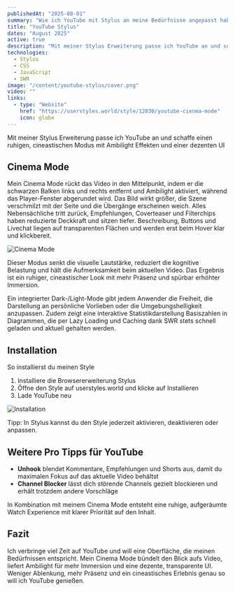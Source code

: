 ```yaml
---
publishedAt: "2025-08-01"
summary: "Wie ich YouTube mit Stylus an meine Bedürfnisse angepasst habe für mehr Fokus und cineastische Immersion"
title: "YouTube Stylus"
dates: "August 2025"
active: true
description: "Mit meiner Stylus Erweiterung passe ich YouTube an und schaffe einen ruhigen, cineastischen Modus mit Ambilight Effekten und einer dezenten UI"
technologies:
  - Stylus
  - CSS
  - JavaScript
  - SWR
image: "/content/youtube-stylus/cover.png"
video: ""
links:
  - type: "Website"
    href: "https://userstyles.world/style/12030/youtube-cienma-mode"
    icon: globe
---
```


Mit meiner Stylus Erweiterung passe ich YouTube an und schaffe einen ruhigen, cineastischen Modus mit Ambilight Effekten und einer dezenten UI

## Cinema Mode

Mein Cinema Mode rückt das Video in den Mittelpunkt, indem er die schwarzen Balken links und rechts entfernt und Ambilight aktiviert, während das Player-Fenster abgerundet wird. Das Bild wirkt größer, die Szene verschmilzt mit der Seite und die Übergänge erscheinen weich. Alles Nebensächliche tritt zurück, Empfehlungen, Coverteaser und Filterchips haben reduzierte Deckkraft und sitzen tiefer. Beschreibung, Buttons und Livechat liegen auf transparenten Flächen und werden erst beim Hover klar und klickbereit.

![Cinema Mode](/content/youtube-stylus/cinema-mode.gif)

Dieser Modus senkt die visuelle Lautstärke, reduziert die kognitive Belastung und hält die Aufmerksamkeit beim aktuellen Video. Das Ergebnis ist ein ruhiger, cineastischer Look mit mehr Präsenz und spürbar erhöhter Immersion.

Ein integrierter Dark-/Light-Mode gibt jedem Anwender die Freiheit, die Darstellung an persönliche Vorlieben oder die Umgebungshelligkeit anzupassen. Zudem zeigt eine interaktive Statistikdarstellung Basiszahlen in Diagrammen, die per Lazy Loading und Caching dank SWR stets schnell geladen und aktuell gehalten werden.

## Installation

So installierst du meinen Style

1. Installiere die Browsererweiterung Stylus
2. Öffne den Style auf userstyles.world und klicke auf Installieren
3. Lade YouTube neu

![Installation](/content/youtube-stylus/installation.gif)

Tipp: In Stylus kannst du den Style jederzeit aktivieren, deaktivieren oder anpassen.

## Weitere Pro Tipps für YouTube

- **Unhook** blendet Kommentare, Empfehlungen und Shorts aus, damit du maximalen Fokus auf das aktuelle Video behältst
- **Channel Blocker** lässt dich störende Channels gezielt blockieren und erhält trotzdem andere Vorschläge

In Kombination mit meinem Cinema Mode entsteht eine ruhige, aufgeräumte Watch Experience mit klarer Priorität auf den Inhalt.

## Fazit

Ich verbringe viel Zeit auf YouTube und will eine Oberfläche, die meinen Bedürfnissen entspricht. Mein Cinema Mode bündelt den Blick aufs Video, liefert Ambilight für mehr Immersion und eine dezente, transparente UI. Weniger Ablenkung, mehr Präsenz und ein cineastisches Erlebnis genau so will ich YouTube genießen.
